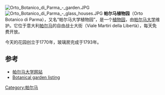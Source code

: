 [[Image:Orto_Botanico_di_Parma_-_garden.JPG|thumb]]
[[Image:Orto_Botanico_di_Parma_-_glass_houses.JPG|thumb]]
'''帕尔马植物园'''（Orto Botanico di Parma），又名“帕尔马大学植物园”，是一个[[植物园|植物园]]，由[[帕尔马大学|帕尔马大学]]维护。它位于意大利[[帕尔马|帕尔马]]的自由战士大街（Viale Martiri della Libertà），每天免费开放。

今天的花园创立于1770年，玻璃房完成于1793年。

==参考 ==
* [https://web.archive.org/web/20070311025246/http://www.ce.unipr.it/segno/cittalatente/ortobotanico.html 帕尔马大学网站]
* [https://web.archive.org/web/20061210091037/http://www.horti.unimore.it/CD/Parma/obpr_home.html Botanical garden listing]
{{coord|44|48|16|N|10|19|57|E|source:kolossus-eswiki|display=title}}
[[Category:帕尔马|Category:帕尔马]]